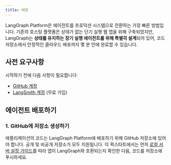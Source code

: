 ```yaml
---
title: 배포
---
```



<AlphaCallout />

LangGraph Platform은 에이전트를 프로덕션 시스템으로 전환하는 가장 빠른 방법입니다. 기존의 호스팅 플랫폼은 상태가 없는 단기 실행 웹 앱을 위해 구축되었지만, LangGraph는 **상태를 유지하는 장기 실행 에이전트를 위해 특별히 설계**되어 있어, 코드 저장소에서 안정적인 클라우드 배포까지 몇 분 안에 완료할 수 있습니다.

## 사전 요구사항

시작하기 전에 다음 사항이 필요합니다:

* [GitHub 계정](https://github.com/)
* [LangSmith 계정](https://smith.langchain.com/) (무료 가입)

## 에이전트 배포하기

### 1. GitHub에 저장소 생성하기

애플리케이션의 코드는 LangGraph Platform에 배포하기 위해 GitHub 저장소에 있어야 합니다. 공개 및 비공개 저장소가 모두 지원됩니다. 이 퀵스타트에서는 먼저 [로컬 서버 설정 가이드](/oss/langgraph/studio#setup-local-langgraph-server)를 따라 앱이 LangGraph와 호환되는지 확인한 다음, 코드를 저장소에 푸시하세요.

<deploy />
